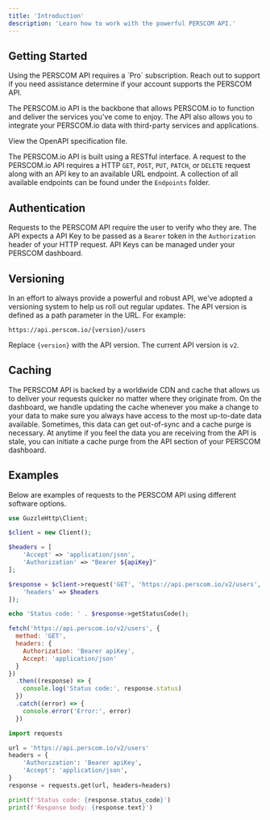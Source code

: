 ```yaml
---
title: 'Introduction'
description: 'Learn how to work with the powerful PERSCOM API.'
---
```


## Getting Started

<Note>
  Using the PERSCOM API requires a `Pro` subscription. Reach out to support if you need assistance determine if your account supports the
  PERSCOM API.
</Note>

The PERSCOM.io API is the backbone that allows PERSCOM.io to function and deliver the services you've come to enjoy. The API also allows you
to integrate your PERSCOM.io data with third-party services and applications.

<Card title='PERSCOM API OpenAPI Schema' icon='code' href='https://api.perscom.io/spec.json'>
  View the OpenAPI specification file.
</Card>

The PERSCOM.io API is built using a RESTful interface. A request to the PERSCOM.io API requires a HTTP `GET`, `POST`, `PUT`, `PATCH`, or
`DELETE` request along with an API key to an available URL endpoint. A collection of all available endpoints can be found under the
`Endpoints` folder.

## Authentication

Requests to the PERSCOM API require the user to verify who they are. The API expects a API Key to be passed as a `Bearer` token in the
`Authorization` header of your HTTP request. API Keys can be managed under your PERSCOM dashboard.

## Versioning

In an effort to always provide a powerful and robust API, we've adopted a versioning system to help us roll out regular updates. The API
version is defined as a path parameter in the URL. For example:

```
https://api.perscom.io/{version}/users
```

Replace `{version}` with the API version. The current API version is `v2`.

## Caching

The PERSCOM API is backed by a worldwide CDN and cache that allows us to deliver your requests quicker no matter where they originate from.
On the dashboard, we handle updating the cache whenever you make a change to your data to make sure you always have access to the most
up-to-date data available. Sometimes, this data can get out-of-sync and a cache purge is necessary. At anytime if you feel the data you are
receiving from the API is stale, you can initiate a cache purge from the API section of your PERSCOM dashboard.

## Examples

Below are examples of requests to the PERSCOM API using different software options.

<CodeGroup>

```php PHP
use GuzzleHttp\Client;

$client = new Client();

$headers = [
    'Accept' => 'application/json',
    'Authorization' => "Bearer ${apiKey}"
];

$response = $client->request('GET', 'https://api.perscom.io/v2/users', [
    'headers' => $headers
]);

echo 'Status code: ' . $response->getStatusCode();
```

```js Javascript
fetch('https://api.perscom.io/v2/users', {
  method: 'GET',
  headers: {
    Authorization: 'Bearer apiKey',
    Accept: 'application/json'
  }
})
  .then((response) => {
    console.log('Status code:', response.status)
  })
  .catch((error) => {
    console.error('Error:', error)
  })
```

```python Python
import requests

url = 'https://api.perscom.io/v2/users'
headers = {
    'Authorization': 'Bearer apiKey',
    'Accept': 'application/json',
}
response = requests.get(url, headers=headers)

print(f'Status code: {response.status_code}')
print(f'Response body: {response.text}')
```

</CodeGroup>
